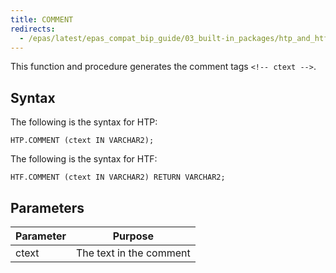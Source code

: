 ```yaml
---
title: COMMENT
redirects:
  - /epas/latest/epas_compat_bip_guide/03_built-in_packages/htp_and_htf/comment/ #generated for docs/epas/reorg-role-use-case-mode
---
```


This function and procedure generates the comment tags `<!-- ctext -->`.

## Syntax 

The following is the syntax for HTP:

```
HTP.COMMENT (ctext IN VARCHAR2);
```

The following is the syntax for HTF:

```
HTF.COMMENT (ctext IN VARCHAR2) RETURN VARCHAR2;
```

## Parameters 

| Parameter | Purpose  |
| --------- | -------- |
| ctext | The text in the comment |
